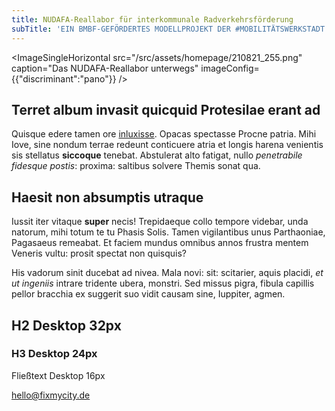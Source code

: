 ```yaml
---
title: NUDAFA-Reallabor für interkommunale Radverkehrsförderung
subTitle: 'EIN BMBF-GEFÖRDERTES MODELLPROJEKT DER #MOBILITÄTSWERKSTADT 2025'
---
```

<ImageSingleHorizontal src="/src/assets/homepage/210821_255.png" caption="Das NUDAFA-Reallabor unterwegs" imageConfig={{"discriminant":"pano"}} />

## Terret album invasit quicquid Protesilae erant ad

Quisque edere tamen ore [inluxisse](http://www.avemquid.net/praeduraque-muro). Opacas spectasse Procne patria. <TextLinkArrow href="https://jaspervdj.be/lorem-markdownum/" display="Hier gehts lang" external={false} /> Mihi Iove, sine nondum terrae redeunt conticuere atria et longis harena venientis sis stellatus **siccoque** tenebat. Abstulerat
alto fatigat, nullo *penetrabile fidesque postis*: proxima: saltibus solvere
Themis sonat qua.

## Haesit non absumptis utraque

Iussit iter vitaque **super** necis! Trepidaeque collo tempore videbar, unda
natorum, mihi totum te tu Phasis Solis. Tamen vigilantibus unus Parthaoniae,
Pagasaeus remeabat. Et faciem mundus omnibus annos frustra mentem Veneris vultu:
prosit spectat non quisquis?

His vadorum sinit ducebat ad nivea. Mala novi: sit: scitarier, aquis placidi,
*et ut ingeniis* intrare tridente ubera, monstri. Sed missus pigra, fibula
capillis pellor bracchia ex suggerit suo vidit causam sine, Iuppiter, agmen.

## H2 Desktop 32px

### H3 Desktop 24px

Fließtext Desktop 16px

[hello@fixmycity.de](mailto:hello@fixmycity.de)
